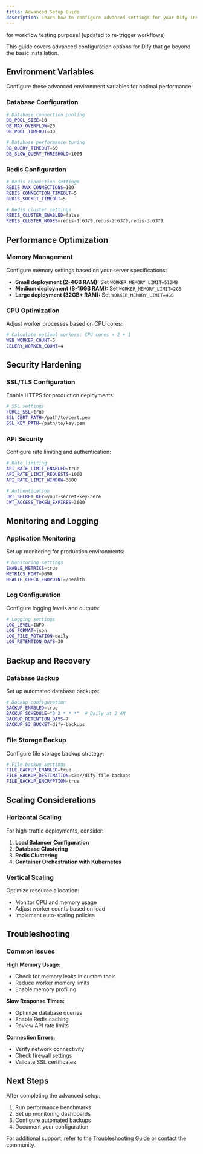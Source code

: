 ```yaml
---
title: Advanced Setup Guide
description: Learn how to configure advanced settings for your Dify installation
---
```


<Info>
for workflow testing purpose! (updated to re-trigger workflows)
</Info>

This guide covers advanced configuration options for Dify that go beyond the basic installation.

## Environment Variables

Configure these advanced environment variables for optimal performance:

### Database Configuration

```bash
# Database connection pooling
DB_POOL_SIZE=10
DB_MAX_OVERFLOW=20
DB_POOL_TIMEOUT=30

# Database performance tuning
DB_QUERY_TIMEOUT=60
DB_SLOW_QUERY_THRESHOLD=1000
```

### Redis Configuration

```bash
# Redis connection settings
REDIS_MAX_CONNECTIONS=100
REDIS_CONNECTION_TIMEOUT=5
REDIS_SOCKET_TIMEOUT=5

# Redis cluster settings
REDIS_CLUSTER_ENABLED=false
REDIS_CLUSTER_NODES=redis-1:6379,redis-2:6379,redis-3:6379
```

## Performance Optimization

### Memory Management

Configure memory settings based on your server specifications:

- **Small deployment (2-4GB RAM):** Set `WORKER_MEMORY_LIMIT=512MB`
- **Medium deployment (8-16GB RAM):** Set `WORKER_MEMORY_LIMIT=2GB`
- **Large deployment (32GB+ RAM):** Set `WORKER_MEMORY_LIMIT=4GB`

### CPU Optimization

Adjust worker processes based on CPU cores:

```bash
# Calculate optimal workers: CPU cores × 2 + 1
WEB_WORKER_COUNT=5
CELERY_WORKER_COUNT=4
```

## Security Hardening

### SSL/TLS Configuration

Enable HTTPS for production deployments:

```bash
# SSL settings
FORCE_SSL=true
SSL_CERT_PATH=/path/to/cert.pem
SSL_KEY_PATH=/path/to/key.pem
```

### API Security

Configure rate limiting and authentication:

```bash
# Rate limiting
API_RATE_LIMIT_ENABLED=true
API_RATE_LIMIT_REQUESTS=1000
API_RATE_LIMIT_WINDOW=3600

# Authentication
JWT_SECRET_KEY=your-secret-key-here
JWT_ACCESS_TOKEN_EXPIRES=3600
```

## Monitoring and Logging

### Application Monitoring

Set up monitoring for production environments:

```bash
# Monitoring settings
ENABLE_METRICS=true
METRICS_PORT=9090
HEALTH_CHECK_ENDPOINT=/health
```

### Log Configuration

Configure logging levels and outputs:

```bash
# Logging settings
LOG_LEVEL=INFO
LOG_FORMAT=json
LOG_FILE_ROTATION=daily
LOG_RETENTION_DAYS=30
```

## Backup and Recovery

### Database Backup

Set up automated database backups:

```bash
# Backup configuration
BACKUP_ENABLED=true
BACKUP_SCHEDULE="0 2 * * *"  # Daily at 2 AM
BACKUP_RETENTION_DAYS=7
BACKUP_S3_BUCKET=dify-backups
```

### File Storage Backup

Configure file storage backup strategy:

```bash
# File backup settings
FILE_BACKUP_ENABLED=true
FILE_BACKUP_DESTINATION=s3://dify-file-backups
FILE_BACKUP_ENCRYPTION=true
```

## Scaling Considerations

### Horizontal Scaling

For high-traffic deployments, consider:

1. **Load Balancer Configuration**
2. **Database Clustering**
3. **Redis Clustering**
4. **Container Orchestration with Kubernetes**

### Vertical Scaling

Optimize resource allocation:

- Monitor CPU and memory usage
- Adjust worker counts based on load
- Implement auto-scaling policies

## Troubleshooting

### Common Issues

**High Memory Usage:**
- Check for memory leaks in custom tools
- Reduce worker memory limits
- Enable memory profiling

**Slow Response Times:**
- Optimize database queries
- Enable Redis caching
- Review API rate limits

**Connection Errors:**
- Verify network connectivity
- Check firewall settings
- Validate SSL certificates

## Next Steps

After completing the advanced setup:

1. Run performance benchmarks
2. Set up monitoring dashboards
3. Configure automated backups
4. Document your configuration

For additional support, refer to the [Troubleshooting Guide](/en/documentation/pages/debug/error-type) or contact the community.
